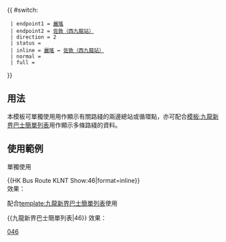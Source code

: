 {{ #switch: {{{format|}}}
  | endpoint1 = [[麗瑤公共運輸交匯處|麗瑤]]
  | endpoint2 = [[西九龍站巴士總站|佐敦（西九龍站）]]
  | direction = 2
  | status =
  | inline = [[麗瑤公共運輸交匯處|麗瑤]] ↔ [[西九龍站巴士總站|佐敦（西九龍站）]]
  | normal =
  | full =
}}<noinclude>
==用法==
本模板可單獨使用用作顯示有關路綫的兩邊總站或循環點，亦可配合[[模板:九龍新界巴士簡單列表]]用作顯示多條路綫的資料。

==使用範例==
;單獨使用
<nowiki>{{HK Bus Route KLNT Show:46|format=inline}}</nowiki><br>
效果：{{HK Bus Route KLNT Show:46|format=inline}}

;配合[[template:九龍新界巴士簡單列表]]使用
<nowiki>{{九龍新界巴士簡單列表|46}}</nowiki>
效果：{{九龍新界巴士簡單列表|46}}
[[Category:九龍巴士路線模板|046]]</noinclude>